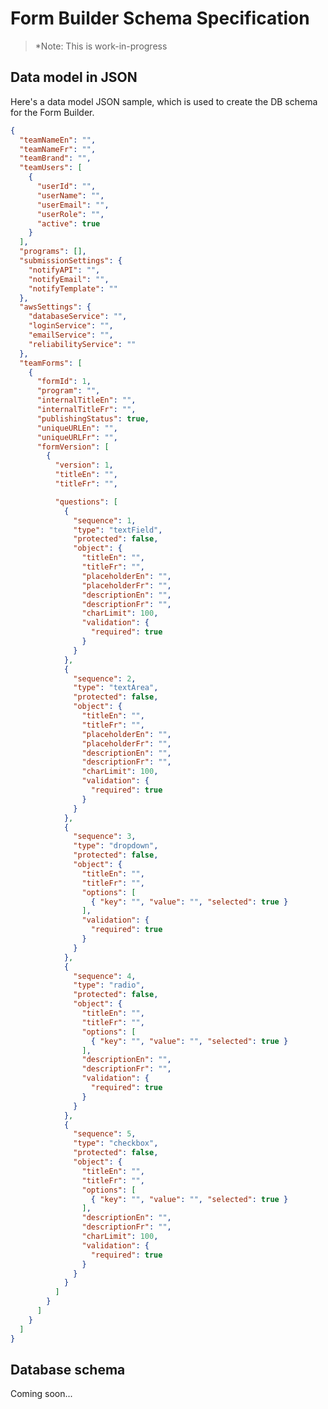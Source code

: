 
<Meta title="Forms/Docs: Form Builder Database Schema" />

# Form Builder Schema Specification

> \*Note: This is work-in-progress

## Data model in JSON

Here's a data model JSON sample, which is used to create the DB schema for the Form Builder.

```json
{
  "teamNameEn": "",
  "teamNameFr": "",
  "teamBrand": "",
  "teamUsers": [
    {
      "userId": "",
      "userName": "",
      "userEmail": "",
      "userRole": "",
      "active": true
    }
  ],
  "programs": [],
  "submissionSettings": {
    "notifyAPI": "",
    "notifyEmail": "",
    "notifyTemplate": ""
  },
  "awsSettings": {
    "databaseService": "",
    "loginService": "",
    "emailService": "",
    "reliabilityService": ""
  },
  "teamForms": [
    {
      "formId": 1,
      "program": "",
      "internalTitleEn": "",
      "internalTitleFr": "",
      "publishingStatus": true,
      "uniqueURLEn": "",
      "uniqueURLFr": "",
      "formVersion": [
        {
          "version": 1,
          "titleEn": "",
          "titleFr": "",

          "questions": [
            {
              "sequence": 1,
              "type": "textField",
              "protected": false,
              "object": {
                "titleEn": "",
                "titleFr": "",
                "placeholderEn": "",
                "placeholderFr": "",
                "descriptionEn": "",
                "descriptionFr": "",
                "charLimit": 100,
                "validation": {
                  "required": true
                }
              }
            },
            {
              "sequence": 2,
              "type": "textArea",
              "protected": false,
              "object": {
                "titleEn": "",
                "titleFr": "",
                "placeholderEn": "",
                "placeholderFr": "",
                "descriptionEn": "",
                "descriptionFr": "",
                "charLimit": 100,
                "validation": {
                  "required": true
                }
              }
            },
            {
              "sequence": 3,
              "type": "dropdown",
              "protected": false,
              "object": {
                "titleEn": "",
                "titleFr": "",
                "options": [
                  { "key": "", "value": "", "selected": true }
                ],
                "validation": {
                  "required": true
                }
              }
            },
            {
              "sequence": 4,
              "type": "radio",
              "protected": false,
              "object": {
                "titleEn": "",
                "titleFr": "",
                "options": [
                  { "key": "", "value": "", "selected": true }
                ],
                "descriptionEn": "",
                "descriptionFr": "",
                "validation": {
                  "required": true
                }
              }
            },
            {
              "sequence": 5,
              "type": "checkbox",
              "protected": false,
              "object": {
                "titleEn": "",
                "titleFr": "",
                "options": [
                  { "key": "", "value": "", "selected": true }
                ],
                "descriptionEn": "",
                "descriptionFr": "",
                "charLimit": 100,
                "validation": {
                  "required": true
                }
              }
            }
          ]
        }
      ]
    }
  ]
}
```

## Database schema

Coming soon...
